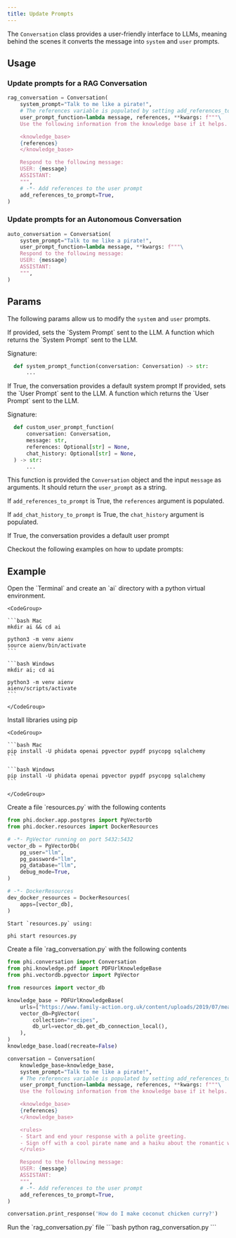 ```yaml
---
title: Update Prompts
---
```


The `Conversation` class provides a user-friendly interface to LLMs, meaning behind the scenes it converts the message into `system` and `user` prompts.

## Usage

### Update prompts for a RAG Conversation

```python rag_conversation.py
rag_conversation = Conversation(
    system_prompt="Talk to me like a pirate!",
    # The references variable is populated by setting add_references_to_prompt=True
    user_prompt_function=lambda message, references, **kwargs: f"""\
    Use the following information from the knowledge base if it helps.

    <knowledge_base>
    {references}
    </knowledge_base>

    Respond to the following message:
    USER: {message}
    ASSISTANT:
    """,
    # -*- Add references to the user prompt
    add_references_to_prompt=True,
)
```

### Update prompts for an Autonomous Conversation

```python auto_conversation.py
auto_conversation = Conversation(
    system_prompt="Talk to me like a pirate!",
    user_prompt_function=lambda message, **kwargs: f"""\
    Respond to the following message:
    USER: {message}
    ASSISTANT:
    """,
)
```

## Params

The following params allow us to modify the `system` and `user` prompts.

<ResponseField name="system_prompt" type="str" default="None">
  If provided, sets the `System Prompt` sent to the LLM.
</ResponseField>
<ResponseField name="system_prompt_function" type="Callable[..., Optional[str]]" default="None">
  A function which returns the `System Prompt` sent to the LLM.

Signature:

```python
  def system_prompt_function(conversation: Conversation) -> str:
      ...
```

</ResponseField>
<ResponseField name="use_default_system_prompt" type="str" default="True">
  If True, the conversation provides a default system prompt
</ResponseField>
<ResponseField name="user_prompt" type="str" default="None">
  If provided, sets the `User Prompt` sent to the LLM.
</ResponseField>
<ResponseField name="user_prompt_function" type="Callable[..., str]" default="None">
  A function which returns the `User Prompt` sent to the LLM.

Signature:

```python
  def custom_user_prompt_function(
      conversation: Conversation,
      message: str,
      references: Optional[str] = None,
      chat_history: Optional[str] = None,
  ) -> str:
      ...
```

This function is provided the `Conversation` object and the input `message` as arguments. It should return the `user_prompt` as a string.

If `add_references_to_prompt` is True, the `references` argument is populated.

If `add_chat_history_to_prompt` is True, the `chat_history` argument is populated.

</ResponseField>
<ResponseField name="use_default_user_prompt" type="str" default="True">
  If True, the conversation provides a default user prompt
</ResponseField>

Checkout the following examples on how to update prompts:

## Example

<Steps>
  <Step title="Create a virtual environment">
    Open the `Terminal` and create an `ai` directory with a python virtual environment.

    <CodeGroup>

    ```bash Mac
    mkdir ai && cd ai

    python3 -m venv aienv
    source aienv/bin/activate
    ```

    ```bash Windows
    mkdir ai; cd ai

    python3 -m venv aienv
    aienv/scripts/activate
    ```

    </CodeGroup>

  </Step>
  <Step title="Install libraries">
    Install libraries using pip

    <CodeGroup>

    ```bash Mac
    pip install -U phidata openai pgvector pypdf psycopg sqlalchemy
    ```

    ```bash Windows
    pip install -U phidata openai pgvector pypdf psycopg sqlalchemy
    ```

    </CodeGroup>

  </Step>
  <Step title="Start PgVector">
    Create a file `resources.py` with the following contents

```python resources.py
from phi.docker.app.postgres import PgVectorDb
from phi.docker.resources import DockerResources

# -*- PgVector running on port 5432:5432
vector_db = PgVectorDb(
    pg_user="llm",
    pg_password="llm",
    pg_database="llm",
    debug_mode=True,
)

# -*- DockerResources
dev_docker_resources = DockerResources(
    apps=[vector_db],
)
```

    Start `resources.py` using:

```bash
phi start resources.py
```

  </Step>
  <Step title="Create a RAG conversation">
    Create a file `rag_conversation.py` with the following contents

```python rag_conversation.py
from phi.conversation import Conversation
from phi.knowledge.pdf import PDFUrlKnowledgeBase
from phi.vectordb.pgvector import PgVector

from resources import vector_db

knowledge_base = PDFUrlKnowledgeBase(
    urls=["https://www.family-action.org.uk/content/uploads/2019/07/meals-more-recipes.pdf"],
    vector_db=PgVector(
        collection="recipes",
        db_url=vector_db.get_db_connection_local(),
    ),
)
knowledge_base.load(recreate=False)

conversation = Conversation(
    knowledge_base=knowledge_base,
    system_prompt="Talk to me like a pirate!",
    # The references variable is populated by setting add_references_to_prompt=True
    user_prompt_function=lambda message, references, **kwargs: f"""\
    Use the following information from the knowledge base if it helps.

    <knowledge_base>
    {references}
    </knowledge_base>

    <rules>
    - Start and end your response with a polite greeting.
    - Sign off with a cool pirate name and a haiku about the romantic waters.
    </rules>

    Respond to the following message:
    USER: {message}
    ASSISTANT:
    """,
    # -*- Add references to the user prompt
    add_references_to_prompt=True,
)

conversation.print_response('How do I make coconut chicken curry?')
```

  </Step>
  <Step title="Run the conversation">
    Run the `rag_conversation.py` file
```bash
python rag_conversation.py
```
  </Step>
</Steps>
